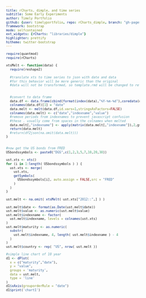 ```yaml
---
title: rCharts, dimple, and time series
subtitle: Some Early Experiments
author: Timely Portfolio
github: {user: timelyportfolio, repo: rCharts_dimple, branch: "gh-pages"}
framework: bootstrap
mode: selfcontained
ext_widgets: {rCharts: "libraries/dimple"}
highlighter: prettify
hitheme: twitter-bootstrap
---
```



```r
require(quantmod)
require(rCharts)

xtsMelt <- function(data) {
  require(reshape2)
  
  #translate xts to time series to json with date and data
  #for this behavior will be more generic than the original
  #data will not be transformed, so template.rmd will be changed to reflect
  
  
  #convert to data frame
  data.df <- data.frame(cbind(format(index(data),"%Y-%m-%d"),coredata(data)))
  colnames(data.df)[1] = "date"
  data.melt <- melt(data.df,id.vars=1,stringsAsFactors=FALSE)
  colnames(data.melt) <- c("date","indexname","value")
  #remove periods from indexnames to prevent javascript confusion
  #these . usually come from spaces in the colnames when melted
  data.melt[,"indexname"] <- apply(matrix(data.melt[,"indexname"]),2,gsub,pattern="[.]",replacement="")
  return(data.melt)
  #return(df2json(na.omit(data.melt)))
}


#now get the US bonds from FRED
USbondssymbols <- paste0("DGS",c(1,2,3,5,7,10,20,30))

ust.xts <- xts()
for (i in 1:length( USbondssymbols ) ) {
  ust.xts <- merge( 
    ust.xts,
    getSymbols( 
      USbondssymbols[i], auto.assign = FALSE,src = "FRED"
    )
  )
}

ust.melt <- na.omit( xtsMelt( ust.xts["2012::",] ) )

ust.melt$date <- format(as.Date(ust.melt$date))
ust.melt$value <- as.numeric(ust.melt$value)
ust.melt$indexname <- factor(
  ust.melt$indexname, levels = colnames(ust.xts)
)
ust.melt$maturity <- as.numeric(
  substr(
    ust.melt$indexname, 4, length( ust.melt$indexname ) - 4
  )
)
ust.melt$country <- rep( "US", nrow( ust.melt ))

#simple line chart of 10 year
d1 <- dPlot(
  x = c("maturity","date"),
  y = "value",
  groups = 'maturity',
  data = ust.melt,
  type = 'line'
)
d1$xAxis(grouporderRule = "date")
d1$print('chart1')
```
<style>
body {
  font: 10px sans-serif;
  margin: 0;
}
/*
path.line {
  fill: none;
  stroke: #666;
  stroke-width: 1.5px;
}
*/
.axis {
  shape-rendering: crispEdges;
}

.x.axis line {
  stroke: #000;
}

.x.axis path {
  display: none;
}
</style>

<script>
//get Dates in d3 js format
data.forEach(function(d) {
  d.date = new Date(d.date);
  d.value = +d.value;
});
data.sort(function(a,b){return d3.ascending(a.date,b.date);})

//remove dimple axis
//hoping x is always drawn first
d3.select(".axis").remove()

//from Bostock example http://bl.ocks.org/mbostock/1166403

// Scales and axes. Note the inverted domain for the y-scale: bigger is up!
var xd3 = d3.time.scale().range([myChart.x, myChart.x + myChart.width]),
    yd3 = d3.scale.linear().range([myChart.y+myChart.height,myChart.y]),
    xAxisd3 = d3.svg.axis().scale(xd3).tickSize(4).tickSubdivide(true),
    yAxis = d3.svg.axis().scale(yd3).ticks(4).orient("right");

xd3.domain([data[0].date, data[data.length - 1].date]);
yd3.domain([0, d3.max(data, function(d) { return d.value; })]).nice();

svg.append("svg:g")
  .attr("class", "x axis")
  .attr("transform", "translate(0," + (+myChart.height+myChart.y) + ")")
  .call(xAxisd3);

/* A line generator, for the dark stroke.
var line = d3.svg.line()
    .interpolate("monotone")
    .x(function(d) { return xd3(d.date); })
    .y(function(d) { return yd3(d.value); });

 Add the y-axis.
  svg.append("svg:g")
      .attr("class", "y axis")
      .attr("transform", "translate(" + myChart.x + "," + (myChart.width + myChart.x) + ")")
      .call(yAxis);

 Add the line path.
svg.append("svg:path")
  .attr("class", "line")
  .attr("d", line(data))
  .style("stroke","gray");
*/
</script>



